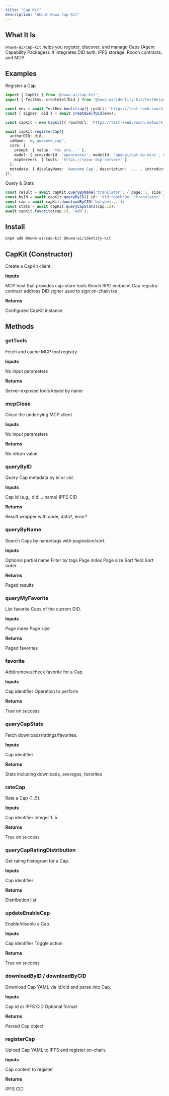 ```yaml
---
title: "Cap Kit"
description: "About Nuwa Cap Kit"
---
```

## What It Is

`@nuwa-ai/cap-kit` helps you register, discover, and manage Caps (Agent Capability Packages). It integrates DID auth, IPFS storage, Rooch contracts, and MCP.

## Examples

Register a Cap

```ts
import { CapKit } from '@nuwa-ai/cap-kit';
import { TestEnv, createSelfDid } from '@nuwa-ai/identity-kit/testHelpers';

const env = await TestEnv.bootstrap({ rpcUrl: 'https://test-seed.rooch.network', network: 'test' });
const { signer, did } = await createSelfDid(env);

const capKit = new CapKit({ roochUrl: 'https://test-seed.rooch.network', mcpUrl: 'https://<your-mcp-server>', contractAddress: '<contract>', signer });

await capKit.registerCap({
  authorDID: did,
  idName: 'my_awesome_cap',
  core: {
    prompt: { value: 'You are...' },
    model: { providerId: 'openrouter', modelId: 'openai/gpt-4o-mini', supportedInputs: ['text'], contextLength: 128000 },
    mcpServers: { tools: 'https://<your-mcp-server>' },
  },
  metadata: { displayName: 'Awesome Cap', description: '...', introduction: '...', tags: ['demo'] },
});
```

Query & Stats

```ts
const result = await capKit.queryByName('translator', { page: 1, size: 20, sortBy: 'downloads' });
const byId = await capKit.queryByID({ id: 'did:rooch:0x..:translator' });
const cap = await capKit.downloadByCID('bafybei...');
const stats = await capKit.queryCapStats(cap.id);
await capKit.favorite(cap.id, 'add');
```

## Install

```bash
pnpm add @nuwa-ai/cap-kit @nuwa-ai/identity-kit
```

## CapKit (Constructor)

Create a CapKit client.

**Inputs**

<ResponseField name="options" type="object" required>
  <Expandable title="options">
    <ResponseField name="mcpUrl" type="string" required>MCP host that provides cap-store tools</ResponseField>
    <ResponseField name="roochUrl" type="string" required>Rooch RPC endpoint</ResponseField>
    <ResponseField name="contractAddress" type="string" required>Cap registry contract address</ResponseField>
    <ResponseField name="signer" type="SignerInterface" required>DID signer used to sign on-chain txs</ResponseField>
  </Expandable>
</ResponseField>

**Returns**

<ResponseField name="capKit" type="CapKit">Configured CapKit instance</ResponseField>

## Methods

### getTools
Fetch and cache MCP tool registry.

**Inputs**

<ResponseField name="(none)" type="void">No input parameters</ResponseField>

**Returns**

<ResponseField name="tools" type="record">Server-exposed tools keyed by name</ResponseField>

### mcpClose
Close the underlying MCP client.

**Inputs**

<ResponseField name="(none)" type="void">No input parameters</ResponseField>

**Returns**

<ResponseField name="result" type="void">No return value</ResponseField>

### queryByID
Query Cap metadata by id or cid.

**Inputs**

<ResponseField name="id" type="string?">Cap id (e.g., did:...:name)</ResponseField>
<ResponseField name="cid" type="string?">IPFS CID</ResponseField>

**Returns**

<ResponseField name="result" type="Result<ResultCap>">Result wrapper with code, data?, error?</ResponseField>

### queryByName
Search Caps by name/tags with pagination/sort.

**Inputs**

<ResponseField name="name" type="string?">Optional partial name</ResponseField>
<ResponseField name="tags" type="string[]?">Filter by tags</ResponseField>
<ResponseField name="page" type="number?">Page index</ResponseField>
<ResponseField name="size" type="number?">Page size</ResponseField>
<ResponseField name="sortBy" type='"average_rating"|"downloads"|"favorites"|"rating_count"|"updated_at"?'>Sort field</ResponseField>
<ResponseField name="sortOrder" type='"asc"|"desc"?'>Sort order</ResponseField>

**Returns**

<ResponseField name="result" type="Result<Page<ResultCap>>">Paged results</ResponseField>

### queryMyFavorite
List favorite Caps of the current DID.

**Inputs**

<ResponseField name="page" type="number?">Page index</ResponseField>
<ResponseField name="size" type="number?">Page size</ResponseField>

**Returns**

<ResponseField name="result" type="Result<Page<ResultCap>>">Paged favorites</ResponseField>

### favorite
Add/remove/check favorite for a Cap.

**Inputs**

<ResponseField name="capId" type="string" required>Cap identifier</ResponseField>
<ResponseField name="action" type='"add"|"remove"|"isFavorite"' required>Operation to perform</ResponseField>

**Returns**

<ResponseField name="result" type="Result<boolean>">True on success</ResponseField>

### queryCapStats
Fetch downloads/ratings/favorites.

**Inputs**

<ResponseField name="capId" type="string" required>Cap identifier</ResponseField>

**Returns**

<ResponseField name="result" type="Result<CapStats>">Stats including downloads, averages, favorites</ResponseField>

### rateCap
Rate a Cap (1..5).

**Inputs**

<ResponseField name="capId" type="string" required>Cap identifier</ResponseField>
<ResponseField name="rating" type="number" required>Integer 1..5</ResponseField>

**Returns**

<ResponseField name="result" type="Result<boolean>">True on success</ResponseField>

### queryCapRatingDistribution
Get rating histogram for a Cap.

**Inputs**

<ResponseField name="capId" type="string" required>Cap identifier</ResponseField>

**Returns**

<ResponseField name="result" type="Result<RatingDistribution[]>">Distribution list</ResponseField>

### updateEnableCap
Enable/disable a Cap.

**Inputs**

<ResponseField name="capId" type="string" required>Cap identifier</ResponseField>
<ResponseField name="action" type='"enable"|"disable"' required>Toggle action</ResponseField>

**Returns**

<ResponseField name="result" type="Result<boolean>">True on success</ResponseField>

### downloadByID / downloadByCID
Download Cap YAML via id/cid and parse into Cap.

**Inputs**

<ResponseField name="id | cid" type="string" required>Cap id or IPFS CID</ResponseField>
<ResponseField name="format" type='"base64"|"utf8"?'>Optional format</ResponseField>

**Returns**

<ResponseField name="cap" type="Cap">Parsed Cap object</ResponseField>

### registerCap
Upload Cap YAML to IPFS and register on-chain.

**Inputs**

<ResponseField name="cap" type="Cap" required>Cap content to register</ResponseField>

**Returns**

<ResponseField name="cid" type="string">IPFS CID</ResponseField>
